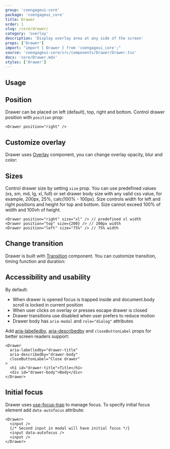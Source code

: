 ```yaml
---
group: 'coengageui-core'
package: 'coengageui_core'
title: Drawer
order: 1
slug: /core/drawer/
category: 'overlay'
description: 'Display overlay area at any side of the screen'
props: ['Drawer']
import: "import { Drawer } from 'coengageui_core';"
source: 'coengageui-core/src/components/Drawer/Drawer.tsx'
docs: 'core/Drawer.mdx'
styles: ['Drawer']
---
```



## Usage

<Demo data={DrawerDemos.usage} />

## Position

Drawer can be placed on left (default), top, right and bottom. Control drawer position with `position` prop:

```tsx
<Drawer position="right" />
```

<Demo data={DrawerDemos.positions} />

## Customize overlay

Drawer uses [Overlay](/core/overlay/) component, you can change overlay opacity, blur and color:

<Demo data={DrawerDemos.overlay} />

## Sizes

Control drawer size by setting `size` prop. You can use predefined values (xs, sm, md, lg, xl, full)
or set drawer body size with any valid css value, for example, 200px, 25%, calc(100% - 100px).
Size controls width for left and right positions and height for top and bottom.
Size cannot exceed 100% of width and 100vh of height.

```tsx
<Drawer position="right" size="xl" /> // predefined xl width
<Drawer position="top" size={200} /> // 200px width
<Drawer position="left" size="75%" /> // 75% width
```

<Demo data={DrawerDemos.sizes} />

## Change transition

Drawer is built with [Transition](/core/transition/) component.
You can customize transition, timing function and duration:

<Demo data={DrawerDemos.transitions} />

## Accessibility and usability

By default:

- When drawer is opened focus is trapped inside and document.body scroll is locked in current position
- When user clicks on overlay or presses escape drawer is closed
- Drawer transitions use disabled when user prefers to reduce motion
- Drawer body has `aria-modal` and `role="dialog"` attributes

Add [aria-labelledby](https://developer.mozilla.org/en-US/docs/Web/Accessibility/ARIA/ARIA_Techniques/Using_the_aria-labelledby_attribute), [aria-describedby](https://developer.mozilla.org/en-US/docs/Web/Accessibility/ARIA/ARIA_Techniques/Using_the_aria-describedby_attribute)
and `closeButtonLabel` props for better screen readers support:

```tsx
<Drawer
  aria-labelledby="drawer-title"
  aria-describedby="drawer-body"
  closeButtonLabel="Close drawer"
>
  <h1 id="drawer-title">Title</h1>
  <div id="drawer-body">Body</div>
</Drawer>
```

## Initial focus

Drawer uses [use-focus-trap](/hooks/use-focus-trap/) to manage focus.
To specify initial focus element add `data-autofocus` attribute:

```tsx
<Drawer>
  <input />
  {/* Second input in modal will have initial focus */}
  <input data-autofocus />
  <input />
</Drawer>
```
